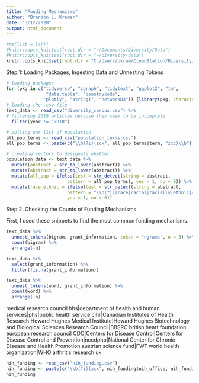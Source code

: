 ```yaml
---
title: "Funding Mechanisms"
author: "Brandon L. Kramer"
date: "3/12/2020"
output: html_document
---
```


```r
#rm(list = ls())
#knitr::opts_knit$set(root.dir = "~/Documents/Diversity/Data")
#knitr::opts_knit$set(root.dir = "~/diversity-data")
knitr::opts_knit$set(root.dir = "C:/Users/bkram/CloudStation/Diversity/Data")
```

Step 1: Loading Packages, Ingesting Data and Unnesting Tokens 

```r
# loading packages 
for (pkg in c("tidyverse", "igraph", "tidytext", "ggplot2", "tm",
               "data.table", "countrycode",
              "plotly", "stringi", "networkD3")) {library(pkg, character.only = TRUE)}
# loading the .csv file 
text_data <- read_csv("diversity_corpus.csv") %>% 
# filtering 2018 articles because they seem to be incomplete 
  filter(year != "2018") 
```

```r
# pulling our list of population
all_pop_terms <- read_csv("population_terms.csv") 
all_pop_terms <- paste(c("\\b(?i)(zcx", all_pop_terms$term, "zxc)\\b"), collapse = "|")

# creating vectors to designate whether 
population_data <- text_data %>% 
  mutate(abstract = str_to_lower(abstract)) %>% 
  mutate(abstract = str_to_lower(abstract)) %>% 
  mutate(all_pop = ifelse(test = str_detect(string = abstract, 
                       pattern = all_pop_terms), yes = 1, no = 0)) %>% 
  mutate(race_ethnic = ifelse(test = str_detect(string = abstract, 
                       pattern = "\\b(?i)(race|racial|racially|ethnic|ethnicity|ethnically)\\b"), 
                       yes = 1, no = 0)) 
```

Step 2: Checking the Counts of Funding Mechanisms 

First, I used these snippets to find the most common funding mechanisms. 

```r
text_data %>% 
  unnest_tokens(bigram, grant_information, token = "ngrams", n = 3) %>% 
  count(bigram) %>% 
  arrange(-n)

text_data %>% 
  select(grant_information) %>% 
  filter(!is.na(grant_information))

text_data %>% 
  unnest_tokens(word, grant_information) %>% 
  count(word) %>% 
  arrange(-n)
```

medical research council 
hhs|department of health and human services|phs|public health service
cihr|Canadian Institutes of Health Research
Howard Hughes Medical Institute|Howard Hughes 
Biotechnology and Biological Sciences Research Council|BBSRC
british heart foundation
european research council
CDC|Centers for Disease Control|Centers for Disease Control and Prevention|nccdphp|National Center for Chronic Disease and Health Promotion
austrian science fund|FWF
world health organization|WHO
arthritis research uk

```r
nih_funding <- read_csv("nih_funding.csv") 
nih_funding <- paste(c("\\b(?i)(zcx", nih_funding$nih_office, nih_funding$abbreviation, "zxc)\\b"), collapse = "|")
nih_funding
```
























